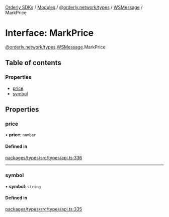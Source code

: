 [Orderly SDKs](/sdks/tech-doc/README) / [Modules](/sdks/tech-doc/modules) / [@orderly.network/types](/sdks/tech-doc/modules/orderly_network_types) / [WSMessage](/sdks/tech-doc/modules/orderly_network_types.WSMessage) / MarkPrice

# Interface: MarkPrice

[@orderly.network/types](/sdks/tech-doc/modules/orderly_network_types).[WSMessage](/sdks/tech-doc/modules/orderly_network_types.WSMessage).MarkPrice

## Table of contents

### Properties

- [price](/sdks/tech-doc/interfaces/orderly_network_types.WSMessage.MarkPrice#price)
- [symbol](/sdks/tech-doc/interfaces/orderly_network_types.WSMessage.MarkPrice#symbol)

## Properties

### price

• **price**: `number`

#### Defined in

[packages/types/src/types/api.ts:336](https://github.com/OrderlyNetwork/js-sdk/blob/ba995f2/packages/types/src/types/api.ts#L336)

___

### symbol

• **symbol**: `string`

#### Defined in

[packages/types/src/types/api.ts:335](https://github.com/OrderlyNetwork/js-sdk/blob/ba995f2/packages/types/src/types/api.ts#L335)
